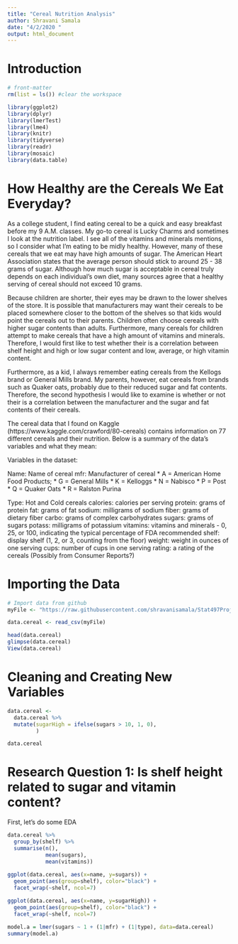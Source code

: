 ```yaml
---
title: "Cereal Nutrition Analysis"
author: Shravani Samala
date: "4/2/2020 "
output: html_document
---
```


# Introduction
```r
# front-matter
rm(list = ls()) #clear the workspace

library(ggplot2)
library(dplyr)
library(lmerTest)
library(lme4)
library(knitr)
library(tidyverse)
library(readr)
library(mosaic)
library(data.table)

```

# How Healthy are the Cereals We Eat Everyday?
As a college student, I find eating cereal to be a quick and easy breakfast before my 9 A.M. classes. My go-to cereal is Lucky Charms and sometimes I look at the nutrition label. I see all of the vitamins and minerals mentions, so I consider what I'm eating to be midly healthy. However, many of these cereals that we eat may have high amounts of sugar. The American Heart Association states that the average person should stick to around 25 - 38 grams of sugar. Although how much sugar is acceptable in cereal truly depends on each individual's own diet, many sources agree that a healthy serving of cereal should not exceed 10 grams. 

Because children are shorter, their eyes may be drawn to the lower shelves of the store. It is possible that manufacturers may want their cereals to be placed somewhere closer to the bottom of the shelves so that kids would point the cereals out to their parents. Children often choose cereals with higher sugar contents than adults. Furthermore, many cereals for children attempt to make cereals that have a high amount of vitamins and minerals. Therefore, I would first like to test whether their is a correlation between shelf height and high or low sugar content and low, average, or high vitamin content. 

Furthermore, as a kid, I always remember eating cereals from the Kellogs brand or General Mills brand. My parents, however, eat cereals from brands such as Quaker oats, probably due to their reduced sugar and fat contents. Therefore, the second hypothesis I would like to examine is whether or not their is a correlation between the manufacturer and the sugar and fat contents of their cereals. 

The cereal data that I found on Kaggle (https://www.kaggle.com/crawford/80-cereals) contains information on 77 different cereals and their nutrition. Below is a summary of the data's variables and what they mean:

Variables in the dataset:

Name: Name of cereal
mfr: Manufacturer of cereal
* A = American Home Food Products;
* G = General Mills
* K = Kelloggs
* N = Nabisco
* P = Post
* Q = Quaker Oats
* R = Ralston Purina

Type: Hot and Cold cereals 
calories: calories per serving
protein: grams of protein
fat: grams of fat
sodium: milligrams of sodium
fiber: grams of dietary fiber
carbo: grams of complex carbohydrates
sugars: grams of sugars
potass: milligrams of potassium
vitamins: vitamins and minerals - 0, 25, or 100, indicating the typical percentage of FDA recommended
shelf: display shelf (1, 2, or 3, counting from the floor)
weight: weight in ounces of one serving
cups: number of cups in one serving
rating: a rating of the cereals (Possibly from Consumer Reports?)

# Importing the Data
```r
# Import data from github
myFile <- "https://raw.githubusercontent.com/shravanisamala/Stat497Project/master/cereal.csv"

data.cereal <- read_csv(myFile)

head(data.cereal)
glimpse(data.cereal)
View(data.cereal)


```

# Cleaning and Creating New Variables
```r
data.cereal <- 
  data.cereal %>%
  mutate(sugarHigh = ifelse(sugars > 10, 1, 0), 
         )

data.cereal


```

# Research Question 1: Is shelf height related to sugar and vitamin content?
First, let's do some EDA
```r
data.cereal %>%
  group_by(shelf) %>%
  summarise(n(),
            mean(sugars), 
            mean(vitamins))
              
ggplot(data.cereal, aes(x=name, y=sugars)) + 
  geom_point(aes(group=shelf), color="black") +
  facet_wrap(~shelf, ncol=7) 

ggplot(data.cereal, aes(x=name, y=sugarHigh)) + 
  geom_point(aes(group=shelf), color="black") +
  facet_wrap(~shelf, ncol=7) 
```

```r
model.a = lmer(sugars ~ 1 + (1|mfr) + (1|type), data=data.cereal)
summary(model.a)

```

